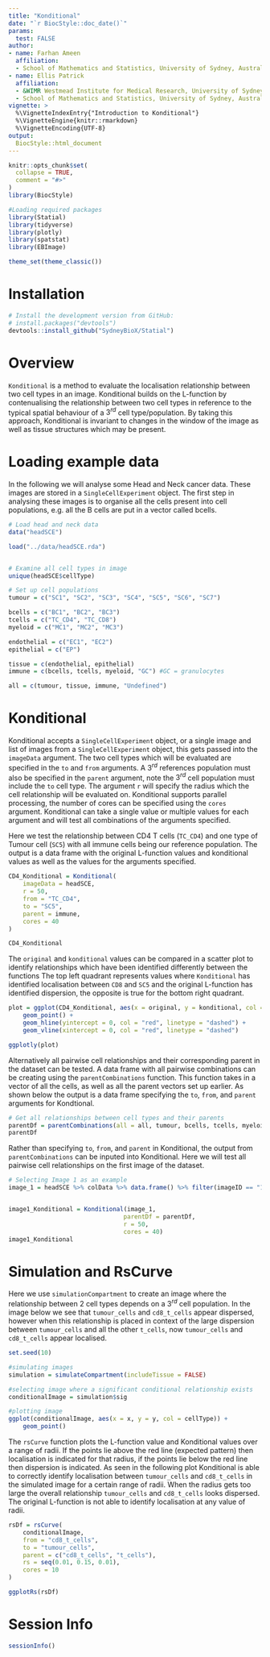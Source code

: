 ```yaml
---
title: "Konditional"
date: "`r BiocStyle::doc_date()`"
params:
  test: FALSE
author:
- name: Farhan Ameen
  affiliation:  
  - School of Mathematics and Statistics, University of Sydney, Australia
- name: Ellis Patrick
  affiliation:
  - &WIMR Westmead Institute for Medical Research, University of Sydney, Australia
  - School of Mathematics and Statistics, University of Sydney, Australia
vignette: >
  %\VignetteIndexEntry{"Introduction to Konditional"}
  %\VignetteEngine{knitr::rmarkdown}
  %\VignetteEncoding{UTF-8}
output: 
  BiocStyle::html_document
---
```


```r
knitr::opts_chunk$set(
  collapse = TRUE,
  comment = "#>"
)
library(BiocStyle)
```


```r
#Loading required packages
library(Statial)
library(tidyverse)
library(plotly)
library(spatstat)
library(EBImage)

theme_set(theme_classic())
```


# Installation
```r
# Install the development version from GitHub:
# install.packages("devtools")
devtools::install_github("SydneyBioX/Statial")
```

# Overview

`Konditional` is a method to evaluate the localisation relationship between two cell types in an image. Konditional builds on the L-function by contenualising the relationship between two cell types in reference to the typical spatial behaviour of a  $3^{rd}$ cell type/population. By taking this approach, Konditional is invariant to changes in the window of the image as well as tissue structures which may be present. 


# Loading example data

In the following we will analyse some Head and Neck cancer data. These images are stored in a `SingleCellExperiment` object. The first step in analysing these images is to organise all the cells present into cell populations, e.g. all the B cells are put in a vector called bcells.

```r
# Load head and neck data
data("headSCE")

load("../data/headSCE.rda")


# Examine all cell types in image
unique(headSCE$cellType)

# Set up cell populations
tumour = c("SC1", "SC2", "SC3", "SC4", "SC5", "SC6", "SC7")

bcells = c("BC1", "BC2", "BC3")
tcells = c("TC_CD4", "TC_CD8")
myeloid = c("MC1", "MC2", "MC3")

endothelial = c("EC1", "EC2")
epithelial = c("EP")

tissue = c(endothelial, epithelial)
immune = c(bcells, tcells, myeloid, "GC") #GC = granulocytes

all = c(tumour, tissue, immune, "Undefined")


```


# Konditional

Konditional accepts a `SingleCellExperiment` object, or a single image and list of images from a `SingleCellExperiment` object, this gets passed into the `imageData` argument. The two cell types which will be evaluated are specified in the `to` and `from` arguments. A $3^{rd}$ references population must also be specified in the `parent` argument, note the $3^{rd}$ cell population must include the `to` cell type.  The argument `r` will specify the radius which the cell relationship will be evaluated on. Konditional supports parallel processing, the number of cores can be specified using the `cores` argument. Konditional can take a single value or multiple values for each argument and will test all combinations of the arguments specified. 


Here we test the relationship between CD4 T cells (`TC_CD4`) and one type of Tumour cell (`SC5`) with all immune cells being our reference population. The output is a data frame with the original L-function values and konditional values as well as the values for the arguments specified. 

```r
CD4_Konditional = Konditional(
    imageData = headSCE,
    r = 50,
    from = "TC_CD4",
    to = "SC5",
    parent = immune,
    cores = 40
)

CD4_Konditional
```

The `original` and `konditional` values can be compared in a scatter plot to identify relationships which have been identified differently between the functions The top left quadrant represents values where `Konditional` has identified localisation between `CD8` and `SC5` and the original L-function has identified dispersion, the opposite is true for the bottom right quadrant.

```r
plot = ggplot(CD4_Konditional, aes(x = original, y = konditional, col = imageID)) + 
    geom_point() +
    geom_hline(yintercept = 0, col = "red", linetype = "dashed") +
    geom_vline(xintercept = 0, col = "red", linetype = "dashed")

ggplotly(plot)
```

Alternatively all pairwise cell relationships and their corresponding parent in the dataset can be tested. A data frame with all pairwise combinations can be creating using the `parentCombinations` function. This function takes in a vector of all the cells, as well as all the parent vectors set up earlier. As shown below the output is a data frame specifying the `to`, `from`, and `parent` arguments for Kondtional.

```r
# Get all relationships between cell types and their parents
parentDf = parentCombinations(all = all, tumour, bcells, tcells, myeloid, endothelial, epithelial, tissue, immune)
parentDf
```


Rather than specifying `to`, `from`, and `parent` in Konditional, the output from `parentCombinations` can be inputed into Konditional. Here we will test all pairwise cell relationships on the first image of the dataset.
```r
# Selecting Image 1 as an example
image_1 = headSCE %>% colData %>% data.frame() %>% filter(imageID == "1")


image1_Konditional = Konditional(image_1, 
                                parentDf = parentDf,
                                r = 50,
                                cores = 40)
image1_Konditional
```


# Simulation and RsCurve

Here we use `simulationCompartment` to create an image where the relationship between 2 cell types depends on a $3^{rd}$ cell population. In the image below we see that `tumour_cells` and `cd8_t_cells` appear dispersed, however when this relationship is placed in context of the large dispersion between `tumour_cells` and all the other `t_cells`, now `tumour_cells` and `cd8_t_cells` appear localised. 

```r
set.seed(10)

#simulating images
simulation = simulateCompartment(includeTissue = FALSE)

#selecting image where a significant conditional relationship exists
conditionalImage = simulation$sig

#plotting image
ggplot(conditionalImage, aes(x = x, y = y, col = cellType)) +
    geom_point()

```


The `rsCurve` function plots the L-function value and Konditional values over a range of radii. If the points lie above the red line (expected pattern) then localisation is indicated for that radius, if the points lie below the red line then dispersion is indicated. As seen in the following plot Konditional is able to correctly identify localisation between `tumour_cells` and `cd8_t_cells` in the simulated image for a certain range of radii. When the radius gets too large the overall relationship `tumour_cells` and `cd8_t_cells` looks dispersed. The original L-function is not able to identify localisation at any value of radii. 

```r
rsDf = rsCurve(
    conditionalImage,
    from = "cd8_t_cells",
    to = "tumour_cells",
    parent = c("cd8_t_cells", "t_cells"),
    rs = seq(0.01, 0.15, 0.01),
    cores = 10
)

ggplotRs(rsDf)

```



# Session Info
```r
sessionInfo()
```
